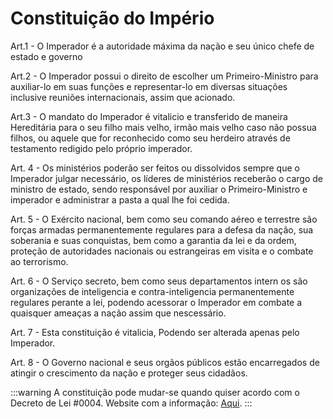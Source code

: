 # Constituição do Império #

Art.1 - O Imperador é a autoridade máxima da nação e seu único chefe de estado e governo

Art.2 - O Imperador possui o direito de escolher um Primeiro-Ministro para auxiliar-lo em
suas funções e representar-lo em diversas situações inclusive reuniões internacionais,
assim que acionado.

Art.3 - O mandato do Imperador é vitalicio e transferido de maneira Hereditária para o seu
filho mais velho, irmão mais velho caso não possua filhos, ou aquele que for reconhecido
como seu herdeiro através de testamento redigido pelo próprio imperador.

Art. 4 - Os ministérios poderão ser feitos ou dissolvidos sempre que o Imperador julgar
necessário, os líderes de ministérios receberão o cargo de ministro de estado, sendo
responsável por auxiliar o Primeiro-Ministro e imperador e administrar a pasta a qual lhe foi
cedida.

Art. 5 - O Exército nacional, bem como seu comando aéreo e terrestre são forças armadas
permanentemente regulares para a defesa da nação, sua soberania e suas conquistas, bem
como a garantia da lei e da ordem, proteção de autoridades nacionais ou estrangeiras em
visita e o combate ao terrorismo.

Art. 6 - O Serviço secreto, bem como seus departamentos intern os são organizações de
inteligencia e contra-inteligencia permanentemente regulares perante a lei, podendo
acessorar o Imperador em combate a quaisquer ameaças a nação assim que nescessário.

Art. 7 - Esta constituição é vitalicia, Podendo ser alterada apenas pelo Imperador.

Art. 8 - O Governo nacional e seus orgãos públicos estão encarregados de atingir o crescimento da nação e proteger seus cidadãos.

:::warning
A constituição pode mudar-se quando quiser acordo com o Decreto de Lei #0004. Website com a informação: [Aqui](https://novowebsiteministro.pages.dev/Decreto%20de%20Leis/Decreto4).
:::
